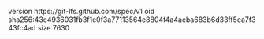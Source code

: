 version https://git-lfs.github.com/spec/v1
oid sha256:43e4936031fb3f1e0f3a77113564c8804f4a4acba683b6d33ff5ea7f343fc4ad
size 7630
